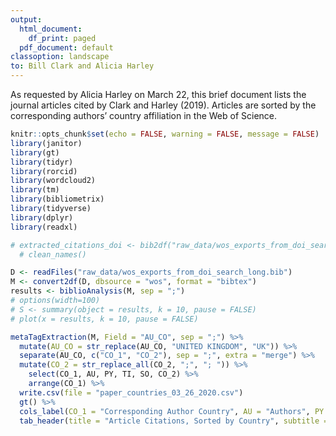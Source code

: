 ```yaml
---
output:
  html_document:
    df_print: paged
  pdf_document: default
classoption: landscape
to: Bill Clark and Alicia Harley
---
```


As requested by Alicia Harley on March 22, this brief document lists the journal articles cited by Clark and Harley (2019). Articles are sorted by the corresponding authors' country affiliation in the Web of Science.
```r
knitr::opts_chunk$set(echo = FALSE, warning = FALSE, message = FALSE)
library(janitor)
library(gt)
library(tidyr)
library(rorcid)
library(wordcloud2)
library(tm)
library(bibliometrix)
library(tidyverse)
library(dplyr)
library(readxl)
```

```r
# extracted_citations_doi <- bib2df("raw_data/wos_exports_from_doi_search_long.bib") %>%
  # clean_names()

D <- readFiles("raw_data/wos_exports_from_doi_search_long.bib")
M <- convert2df(D, dbsource = "wos", format = "bibtex")
results <- biblioAnalysis(M, sep = ";")
# options(width=100)
# S <- summary(object = results, k = 10, pause = FALSE)
# plot(x = results, k = 10, pause = FALSE)
```

```r
metaTagExtraction(M, Field = "AU_CO", sep = ";") %>%
  mutate(AU_CO = str_replace(AU_CO, "UNITED KINGDOM", "UK")) %>%
  separate(AU_CO, c("CO_1", "CO_2"), sep = ";", extra = "merge") %>%
  mutate(CO_2 = str_replace_all(CO_2, ";", "; ")) %>%
    select(CO_1, AU, PY, TI, SO, CO_2) %>%
    arrange(CO_1) %>%
  write.csv(file = "paper_countries_03_26_2020.csv")
  gt() %>%
  cols_label(CO_1 = "Corresponding Author Country", AU = "Authors", PY = "Publication Year", TI = "Title", SO = "Source", CO_2 = "Other Author Countries") %>%
  tab_header(title = "Article Citations, Sorted by Country", subtitle = "Reports, websites, and books not included.")
```
